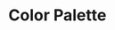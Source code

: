 
<Meta title="Styles/Colors" />

<h1>Color Palette</h1>
<ColorPalette>
  <ColorItem
    title="lightBlue"
    subtitle="color.lightBlue"
    colors={{ Azure: "#E6F7FE" }}
  />
  <ColorItem title="Blue" subtitle="color.blue" colors={{ Capri: "#00AFF5" }} />
  <ColorItem
    title="darkBlue"
    subtitle="color.darkBlue"
    colors={{ Gunmetal: "#022B3A" }}
  />
  <ColorItem
    title="green"
    subtitle="color.green"
    colors={{
      GreenMunsell: "#04A777",
    }}
  />
  <ColorItem
    title="red"
    subtitle="color.red"
    colors={{ ParadisePink: "#EE4266" }}
  />
  <ColorItem
    title="lightRed"
    subtitle="color.lightRed"
    colors={{ OrchidPink: "#FAC7D2" }}
  />
  <ColorItem
    title="yellow"
    subtitle="color.yellow"
    colors={{ Sunglow: "#FFD23F" }}
  />
  <ColorItem
    title="grey"
    subtitle="color.grey"
    colors={{ grey: "#DDD" }}
  />
  <ColorItem
    title="lightGrey"
    subtitle="color.lightGrey"
    colors={{ lightGrey: "#EDEDED" }}
  />
  <ColorItem
    title="white"
    subtitle="color.white"
    colors={{ grey: "#FFF" }}
  />

</ColorPalette>
